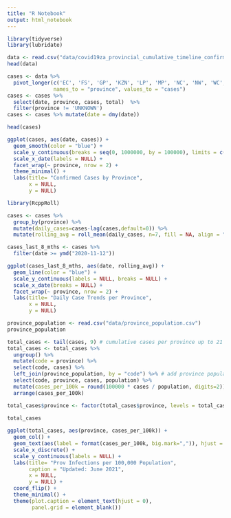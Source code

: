 ```yaml
---
title: "R Notebook"
output: html_notebook
---
```


```r
library(tidyverse)
library(lubridate)
```

```r
data <- read.csv("data/covid19za_provincial_cumulative_timeline_confirmed.csv")
head(data)
```
```r
cases <- data %>% 
  pivot_longer(c('EC', 'FS', 'GP', 'KZN', 'LP', 'MP', 'NC', 'NW', 'WC', 'UNKNOWN'), 
               names_to = "province", values_to = "cases")
cases <- cases %>% 
  select(date, province, cases, total)  %>% 
  filter(province != 'UNKNOWN')
cases <- cases %>% mutate(date = dmy(date))

head(cases)
```


```r
ggplot(cases, aes(date, cases)) + 
  geom_smooth(color = "blue") + 
  scale_y_continuous(breaks = seq(0, 1000000, by = 100000), limits = c(0, 1000000), labels = NULL) +
  scale_x_date(labels = NULL) +
  facet_wrap(~ province, nrow = 2) +
  theme_minimal() +
  labs(title= "Confirmed Cases by Province",
       x = NULL,
       y = NULL)

```
```r
library(RcppRoll)

cases <- cases %>%
  group_by(province) %>%
  mutate(daily_cases=cases-lag(cases,default=0)) %>%
  mutate(rolling_avg = roll_mean(daily_cases, n=7, fill = NA, align = "right"))

cases_last_8_mths <- cases %>%
  filter(date >= ymd("2020-11-12"))


```
```r
ggplot(cases_last_8_mths, aes(date, rolling_avg)) + 
  geom_line(color = "blue") + 
  scale_y_continuous(labels = NULL, breaks = NULL) +
  scale_x_date(breaks = NULL) +
  facet_wrap(~ province, nrow = 2) +
  labs(title= "Daily Case Trends per Province",
       x = NULL,
       y = NULL)
```

```r
province_population <- read.csv("data/province_population.csv")
province_population

total_cases <- tail(cases, 9) # cumulative cases per province up to 21 June 2021
total_cases <- total_cases %>%
  ungroup() %>%
  mutate(code = province) %>%
  select(code, cases) %>%
  left_join(province_population, by = "code") %>% # add province populations to province cases
  select(code, province, cases, population) %>%
  mutate(cases_per_100k = round(100000 * cases / population, digits=2)) %>% # calculate infections per 100k population
  arrange(cases_per_100k)

total_cases$province <- factor(total_cases$province, levels = total_cases$province) # keep order when plotting
  
total_cases
```
```r
ggplot(total_cases, aes(province, cases_per_100k)) + 
  geom_col() +
  geom_text(aes(label = format(cases_per_100k, big.mark=",")), hjust = 0) +
  scale_x_discrete() +
  scale_y_continuous(labels = NULL) +
  labs(title= "Prov Infections per 100,000 Population",
       caption = "Updated: June 2021",
       x = NULL,
       y = NULL) +
  coord_flip() +
  theme_minimal() +
  theme(plot.caption = element_text(hjust = 0),
        panel.grid = element_blank())
```

